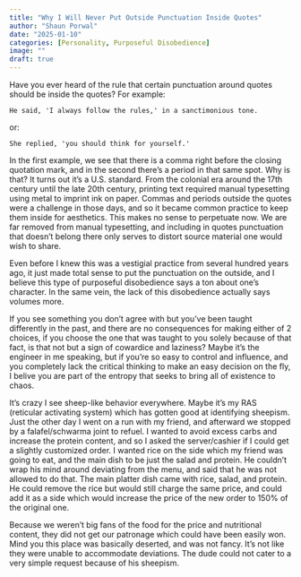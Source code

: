 ```yaml
---
title: "Why I Will Never Put Outside Punctuation Inside Quotes"
author: "Shaun Porwal"
date: "2025-01-10"
categories: [Personality, Purposeful Disobedience]
image: ""
draft: true
---
```


Have you ever heard of the rule that certain punctuation around quotes should be inside the quotes? For example:

`He said, 'I always follow the rules,' in a sanctimonious tone.`

or:

`She replied, 'you should think for yourself.'`

In the first example, we see that there is a comma right before the closing quotation mark, and in the second there's a period in that same spot. Why is that? It turns out it's a U.S. standard. From the colonial era around the 17th century until the late 20th century, printing text required manual typesetting using metal to imprint ink on paper. Commas and periods outside the quotes were a challenge in those days, and so it became common practice to keep them inside for aesthetics. This makes no sense to perpetuate now. We are far removed from manual typesetting, and including in quotes punctuation that doesn't belong there only serves to distort source material one would wish to share.

Even before I knew this was a vestigial practice from several hundred years ago, it just made total sense to put the punctuation on the outside, and I believe this type of purposeful disobedience says a ton about one's character. In the same vein, the lack of this disobedience actually says volumes more.

If you see something you don't agree with but you've been taught differently in the past, and there are no consequences for making either of 2 choices, if you choose the one that was taught to you solely because of that fact, is that not but a sign of cowardice and laziness? Maybe it's the engineer in me speaking, but if you're so easy to control and influence, and you completely lack the critical thinking to make an easy decision on the fly, I belive you are part of the entropy that seeks to bring all of existence to chaos. 

It's crazy I see sheep-like behavior everywhere. Maybe it's my RAS (reticular activating system) which has gotten good at identifying sheepism. Just the other day I went on a run with my friend, and afterward we stopped by a falafel/schwarma joint to refuel. I wanted to avoid excess carbs and increase the protein content, and so I asked the server/cashier if I could get a slightly customized order. I wanted rice on the side which my friend was going to eat, and the main dish to be just the salad and protein. He couldn't wrap his mind around deviating from the menu, and said that he was not allowed to do that. The main platter dish came with rice, salad, and protein. He could remove the rice but would still charge the same price, and could add it as a side which would increase the price of the new order to 150% of the original one.

Because we weren't big fans of the food for the price and nutritional content, they did not get our patronage which could have been easily won. Mind you this place was basically deserted, and was not fancy. It's not like they were unable to accommodate deviations. The dude could not cater to a very simple request because of his sheepism.

